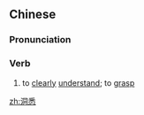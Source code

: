 ==Chinese==
{{zh-forms}}

===Pronunciation===
{{zh-pron
|m=dòngxī
|c=dung6 sik1
|cat=v
}}

===Verb===
{{zh-verb}}

# to [[clearly]] [[understand]]; to [[grasp]]

[[zh:洞悉]]